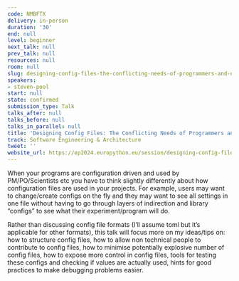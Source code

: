 ```yaml
---
code: NMBFTX
delivery: in-person
duration: '30'
end: null
level: beginner
next_talk: null
prev_talk: null
resources: null
room: null
slug: designing-config-files-the-conflicting-needs-of-programmers-and-users
speakers:
- steven-pool
start: null
state: confirmed
submission_type: Talk
talks_after: null
talks_before: null
talks_in_parallel: null
title: 'Designing Config Files: The Conflicting Needs of Programmers and Users'
track: Software Engineering & Architecture
tweet: ''
website_url: https://ep2024.europython.eu/session/designing-config-files-the-conflicting-needs-of-programmers-and-users
---
```


When your programs are configuration driven and used by PM/PO/Scientists etc you have to think slightly differently about how configuration files are used in your projects. For example, users may want to change/create configs on the fly and they may want to see all settings in one file without having to go through layers of indirection and library “configs” to see what their experiment/program will do.

Rather than discussing config file formats (I’ll assume toml but it’s applicable for other formats), this talk will focus more on my ideas/tips on: how to structure config files, how to allow non technical people to contribute to config files, how to minimise potentially explosive number of config files, how to expose more control in config files, tools for testing these configs and checking if values are actually used, hints for good practices to make debugging problems easier.
